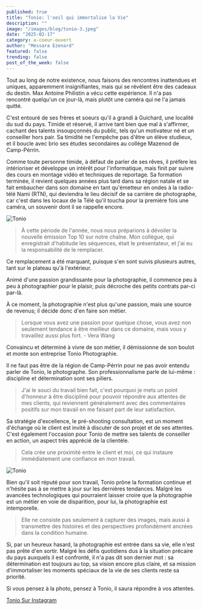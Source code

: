 ```yaml
---
published: true
title: "Tonio: l'oeil qui immortalise la Vie"
description: ""
image: "/images/blog/tonio-3.jpeg"
date: "2025-02-17"
category: a-coeur-ouvert
author: "Messara Ezenard"
featured: false
trending: false
post_of_the_week: false
---
```


Tout au long de notre existence, nous faisons des rencontres inattendues et uniques,
apparemment insignifiantes, mais qui se révèlent être des cadeaux du destin. Max Antoine
Philistin a vécu cette expérience. Il n'a pas rencontré quelqu'un ce jour-là, mais plutôt
une caméra qui ne l'a jamais quitté.

C'est entouré de ses frères et soeurs qu'il a grandi à Guichard, une localité du sud du pays.
Timide et réservé, il arrive tant bien que mal à s'affirmer, cachant des talents insoupçonnés
du public, tels qu'un motivateur né et un conseiller hors pair. Sa timidité ne l'empêche pas
d'être un élève studieux, et il boucle avec brio ses études secondaires au collège Mazenod
de Camp-Pérrin.

Comme toute personne timide, à défaut de parler de ses rêves, il préfère les intérioriser et développe un intérêt pour l'informatique, mais finit par suivre des cours en montage vidéo et techniques de reportage. Sa formation terminée, il revient quelques années plus tard dans sa région natale et se fait embaucher dans son domaine en tant qu'émetteur en ondes à la radio-télé Nami (RTN), qui deviendra le lieu décisif de sa carrière de photographe, car c'est dans les locaux de la Télé qu'il toucha pour la première fois une caméra, un souvenir dont il se rappelle encore.

![Tonio](/images/blog/tonio.jpeg)

> À cette période de l'année, nous nous préparions à dévoiler la nouvelle émission Top 10 sur notre chaîne. Mon collègue, qui enregistrait d'habitude les séquences, était le présentateur, et j'ai eu la responsabilité de le remplacer.

Ce remplacement a été marquant, puisque s'en sont suivis plusieurs autres, tant sur le plateau qu'à l'extérieur.

Animé d'une passion grandissante pour la photographie, il commence peu à peu à photographier pour le plaisir, puis décroche des petits contrats par-ci par-là.

À ce moment, la photographie n'est plus qu'une passion, mais une source de revenus; il décide donc d'en faire son métier.

> Lorsque vous avez une passion pour quelque chose, vous avez non seulement tendance à être meilleur dans ce domaine, mais vous y travaillez aussi plus fort. - Vera Wang

Convaincu et déterminé à vivre de son métier, il démissionne de son boulot et monte son entreprise Tonio Photographie.

Il ne faut pas être de la région de Camp-Pérrin pour ne pas avoir entendu parler de Tonio, le photographe. Son professionnalisme parle de lui-même : discipline et détermination sont ses piliers.

> J'ai le souci du travail bien fait, c'est pourquoi je mets un point d'honneur à être discipliné pour pouvoir répondre aux attentes de mes clients, qui reviennent généralement avec des commentaires positifs sur mon travail en me faisant part de leur satisfaction.

Sa stratégie d'excellence, le pré-shooting consultation, est un moment d'échange où le client est invité à discuter de son projet et de ses attentes. C'est également l'occasion pour Tonio de mettre ses talents de conseiller en action, un aspect très apprécié de la clientèle.

> Cela crée une proximité entre le client et moi, ce qui instaure immédiatement une confiance en mon travail.

![Tonio](/images/blog/tonio-2.jpeg)

Bien qu'il soit réputé pour son travail, Tonio prône la formation continue et n'hésite pas à se mettre à jour sur les dernières tendances. Malgré les avancées technologiques qui pourraient laisser croire que la photographie est un métier en voie de disparition, pour lui, la photographie est intemporelle.

> Elle ne consiste pas seulement à capturer des images, mais aussi à transmettre des histoires et des perspectives profondément ancrées dans la condition humaine.

Si, par un heureux hasard, la photographie est entrée dans sa vie, elle n'est pas prête d'en sortir. Malgré les défis quotidiens dus à la situation précaire du pays auxquels il est confronté, il n'a pas dit son dernier mot : sa détermination est toujours au top, sa vision encore plus claire, et sa mission
d'immortaliser les moments spéciaux de la vie de ses clients reste sa priorité.

Si vous pensez à la photo, pensez à Tonio, il saura répondre à vos attentes.

[Tonio Sur Instagram](https://www.instagram.com/tonio.photography/)